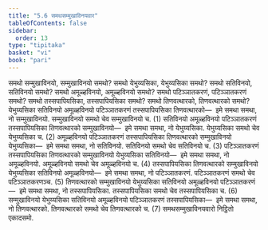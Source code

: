 ```yaml
---
title: "5.6 समथसम्मुखाविनयवार"
tableOfContents: false
sidebar:
  order: 13
type: "tipitaka"
basket: "vi"
book: "pari"
---
```



<DynamicBreadcrumb />

<Division number="301" book="pari">

<Paragraph number="1279" book="pari">
समथो सम्मुखाविनयो, सम्मुखाविनयो समथो? समथो येभुय्यसिका, येभुय्यसिका समथो? समथो सतिविनयो, सतिविनयो समथो? समथो अमूळ्हविनयो, अमूळ्हविनयो समथो? समथो पटिञ्ञातकरणं, पटिञ्ञातकरणं समथो? समथो तस्सपापियसिका, तस्सपापियसिका समथो? समथो तिणवत्थारको, तिणवत्थारको समथो?
</Paragraph>

<Paragraph number="1280" book="pari">
येभुय्यसिका सतिविनयो अमूळ्हविनयो पटिञ्ञातकरणं तस्सपापियसिका तिणवत्थारको—  इमे समथा समथा, नो सम्मुखाविनयो. सम्मुखाविनयो समथो चेव सम्मुखाविनयो च. (1)
</Paragraph>

<Paragraph number="1281" book="pari">
सतिविनयो अमूळ्हविनयो पटिञ्ञातकरणं तस्सपापियसिका तिणवत्थारको सम्मुखाविनयो—  इमे समथा समथा, नो येभुय्यसिका. येभुय्यसिका समथो चेव येभुय्यसिका च. (2)
</Paragraph>

<Paragraph number="1282" book="pari">
अमूळ्हविनयो पटिञ्ञातकरणं तस्सपापियसिका तिणवत्थारको सम्मुखाविनयो येभुय्यसिका—  इमे समथा समथा, नो सतिविनयो. सतिविनयो समथो चेव सतिविनयो च. (3)
</Paragraph>

<Paragraph number="1283" book="pari">
पटिञ्ञातकरणं तस्सपापियसिका तिणवत्थारको सम्मुखाविनयो येभुय्यसिका सतिविनयो—  इमे समथा समथा, नो अमूळ्हविनयो. अमूळ्हविनयो समथो चेव अमूळ्हविनयो च. (4)
</Paragraph>

<Paragraph number="1284" book="pari">
तस्सपापियसिका तिणवत्थारको सम्मुखाविनयो येभुय्यसिका सतिविनयो अमूळ्हविनयो—  इमे समथा समथा, नो पटिञ्ञातकरणं. पटिञ्ञातकरणं समथो चेव पटिञ्ञातकरणञ्च. (5)
</Paragraph>

<Paragraph number="1285" book="pari">
तिणवत्थारको सम्मुखाविनयो येभुय्यसिका सतिविनयो अमूळ्हविनयो पटिञ्ञातकरणं—  इमे समथा समथा, नो तस्सपापियसिका. तस्सपापियसिका समथो चेव तस्सपापियसिका च. (6)
</Paragraph>

<Paragraph number="1286" book="pari">
सम्मुखाविनयो येभुय्यसिका सतिविनयो अमूळ्हविनयो पटिञ्ञातकरणं तस्सपापियसिका—  इमे समथा समथा, नो तिणवत्थारको. तिणवत्थारको समथो चेव तिणवत्थारको च. (7)

</Paragraph>
</Division>

<Paragraph number="1287" type="center" book="pari">
समथसम्मुखाविनयवारो निट्ठितो एकादसमो.
</Paragraph>